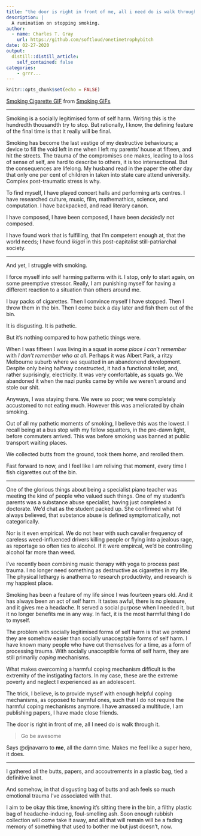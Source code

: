 ```yaml
---
title: "the door is right in front of me, all i need do is walk through it"
description: |
  A rumination on stopping smoking. 
author:
  - name: Charles T. Gray
    url: https://github.com/softloud/onetimetrophybitch
date: 02-27-2020
output:
  distill::distill_article:
    self_contained: false
categories: 
    - grrr...
---
```


```r
knitr::opts_chunk$set(echo = FALSE)
```

<div class="tenor-gif-embed" data-postid="10227362" data-share-method="host" data-width="50%" data-aspect-ratio="1.7913669064748199"><a href="https://tenor.com/view/smoking-cigarette-drag-smoke-cig-gif-10227362">Smoking Cigarette GIF</a> from <a href="https://tenor.com/search/smoking-gifs">Smoking GIFs</a></div><script type="text/javascript" async src="https://tenor.com/embed.js"></script>

***

Smoking is a socially legitimised form of self harm. Writing this is the 
hundredth thousandth try to stop. But rationally, I know, the defining feature
of the final time is that it really will be final.

Smoking has become the last vestige of my destructive behaviours; a device to 
fill the void left in me when I left my parents' house at fifteen, and hit the
streets. The trauma of the compromises one makes, leading to a loss of 
sense of self, are hard to describe to others, it is too intersectional. But 
the consequences are lifelong. My husband read in the paper the other day
that only one per cent of children in taken into state care attend university.
Complex post-traumatic stress is why. 

To find myself, I have played concert halls and performing arts centres. I have 
researched culture, music, film, mathemathics, science, and computation. I have 
backpacked, and read literary canon.

I have composed, I have been composed, I have been *decidedly* not composed. 

I have found work that is fulfilling, that I'm competent enough at, that the
world needs; I have found *ikigai* in this post-capitalist still-patriarchal
society. 

***

And yet, I struggle with smoking.

I force myself into self harming patterns with it. I stop, only to start again,
on some preemptive stressor. Really, I am punishing myself for having a 
different reaction to a situation than others around me.

I buy packs of cigarettes. Then I convince myself I have stopped. Then I throw
them in the bin. Then I come back a day later and fish them out of the bin.

It is disgusting. It is pathetic. 

But it's nothing compared to how pathetic things were. 

When I was fifteen I was living in a squat in *some place I can't remember* with 
*I don't remember who at all*. Perhaps it was Albert Park, a ritzy Melbourne
suburb where we squatted in an abandonend development. Despite only being 
halfway constructed, it had a functional toilet, and, rather suprisingly, 
electricity. It was very comfortable, as squats go. We abandoned it when the
nazi punks came by while we weren't around and stole our shit. 

Anyways, I was staying there. We were so poor; we were completely accustomed
to not eating much. However this was ameliorated by chain smoking. 

Out of all my pathetic moments of smoking, I believe this was the lowest. I 
recall being at a bus stop with my fellow squatters, in the pre-dawn light, 
before commuters arrived. This was before smoking was banned at public 
transport waiting places. 

We collected butts from the ground, took them home, and rerolled them. 

Fast forward to now, and I feel like I am reliving that moment, every time
I fish cigarettes out of the bin. 

***

One of the glorious things about being a specialist piano teacher was meeting 
the kind of people who valued such things. One of my student's parents was a
substance abuse specialist, having just completed a doctorate. We'd chat as the
student packed up. She confirmed
what I'd always believed, that substance abuse is defined symptomatically,
not categorically. 

Nor is it even empirical. We do not hear with such cavalier frequency
of careless weed-influenced drivers
killing people or flying into a jealous rage, as reportage so often ties to
alcohol. If it were empircal, we'd be controlling alcohol far more than weed.

I've recently been combining music therapy with yoga to process past trauma.
I no longer need something as destructive as cigarettes in my life. The 
physical lethargy is anathema to research productivity, and research is my 
happiest place. 

Smoking has been a feature of my life since I was fourteen years old. And it 
has always been an act of self harm. It tastes awful, there is no pleasure,
and it gives me a headache. It served a social purpose when I needed it, but it
no longer benefits me in any way. In fact, it is the most harmful thing I do
to myself. 

The problem with socially legitimised forms of self harm is that we pretend they
are somehow easier than socially unacceptable forms of self harm. I have known 
many people who have cut themselves for a time, as a form of processing trauma. 
With socially unacceptble forms of self harm, they are still primarily *coping* 
mechanisms.

What makes overcoming a harmful coping mechanism difficult is the extremity
of the instigating factors. In my case, these are the extreme poverty and 
neglect I experienced as an adolescent. 

The trick, I believe, is to provide myself with enough helpful coping 
mechanisms, as opposed to harmful ones, such that I do not require the harmful
coping mechanisms anymore. I have amassed a multitude, I am publishing papers, 
I have made close friends. 

The door is right in front of me, all I need do is walk through it.

> Go be awesome 

Says \@djnavarro to **me**, all the damn time. Makes me feel like a super hero,
it does.

***

I gathered all the butts, papers, and accoutrements in a plastic bag, tied 
a definitive knot. 

And somehow, in that disgusting bag of butts and ash feels so much 
emotional trauma I've associated with that. 

I aim to be okay this time, knowing it's sitting there in the bin, 
a filthy plastic bag
of headache-inducing, foul-smelling ash. Soon enough rubbish
collection will come take it away, and all that will remain will be a fading
memory of something that used to bother me but just doesn't, now.